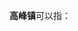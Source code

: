 '''高峰镇'''可以指：
{{PRC admin/disambig|45/09/24/109/000|50/01/01/134/000|50/02/31/107/000|52/04/21/102/000|61/10/25/107/000}}
{{disambig|cat=三字中国镇名消歧义}}